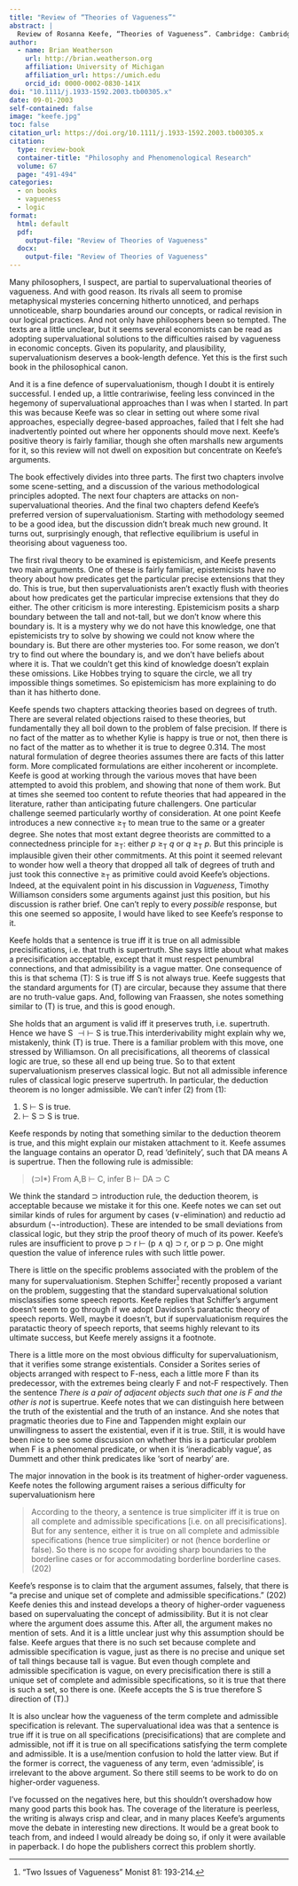 ```yaml
---
title: "Review of “Theories of Vagueness”"
abstract: |
  Review of Rosanna Keefe, “Theories of Vagueness”. Cambridge: Cambridge University Press, 2000. 
author:
  - name: Brian Weatherson 
    url: http://brian.weatherson.org
    affiliation: University of Michigan
    affiliation_url: https://umich.edu
    orcid_id: 0000-0002-0830-141X
doi: "10.1111/j.1933-1592.2003.tb00305.x"
date: 09-01-2003
self-contained: false
image: "keefe.jpg"
toc: false
citation_url: https://doi.org/10.1111/j.1933-1592.2003.tb00305.x
citation:
  type: review-book
  container-title: "Philosophy and Phenomenological Research"
  volume: 67
  page: "491-494"
categories:
  - on books
  - vagueness
  - logic
format:
  html: default
  pdf: 
    output-file: "Review of Theories of Vagueness"
  docx: 
    output-file: "Review of Theories of Vagueness"
---
```


Many philosophers, I suspect, are partial to supervaluational theories of vagueness. And with good reason. Its rivals all seem to promise metaphysical mysteries concerning hitherto unnoticed, and perhaps unnoticeable, sharp boundaries around our concepts, or radical revision in our logical practices. And not only have philosophers been so tempted. The texts are a little unclear, but it seems several economists can be read as adopting supervaluational solutions to the difficulties raised by vagueness in economic concepts. Given its popularity, and plausibility, supervaluationism deserves a book-length defence. Yet this is the first such book in the philosophical canon.

And it is a fine defence of supervaluationism, though I doubt it is entirely successful. I ended up, a little contrariwise, feeling less convinced in the hegemony of supervaluational approaches than I was when I started. In part this was because Keefe was so clear in setting out where some rival approaches, especially degree-based approaches, failed that I felt she had inadvertently pointed out where her opponents should move next. Keefe's positive theory is fairly familiar, though she often marshalls new arguments for it, so this review will not dwell on exposition but concentrate on Keefe's arguments.

The book effectively divides into three parts. The first two chapters involve some scene-setting, and a discussion of the various methodological principles adopted. The next four chapters are attacks on non-supervaluational theories. And the final two chapters defend Keefe's preferred version of supervaluationism. Starting with methodology seemed to be a good idea, but the discussion didn't break much new ground. It turns out, surprisingly enough, that reflective equilibrium is useful in theorising about vagueness too.

The first rival theory to be examined is epistemicism, and Keefe presents two main arguments. One of these is fairly familiar, epistemicists have no theory about how predicates get the particular precise extensions that they do. This is true, but then supervaluationists aren't exactly flush with theories about how predicates get the particular imprecise extensions that they do either. The other criticism is more interesting. Epistemicism posits a sharp boundary between the tall and not-tall, but we don't know where this boundary is. It is a mystery why we do not have this knowledge, one that epistemicists try to solve by showing we could not know where the boundary is. But there are other mysteries too. For some reason, we don't try to find out where the boundary is, and we don't have beliefs about where it is. That we couldn't get this kind of knowledge doesn't explain these omissions. Like Hobbes trying to square the circle, we all try impossible things sometimes. So epistemicism has more explaining to do than it has hitherto done.

Keefe spends two chapters attacking theories based on degrees of truth. There are several related objections raised to these theories, but fundamentally they all boil down to the problem of false precision. If there is no fact of the matter as to whether Kylie is happy is true or not, then there is no fact of the matter as to whether it is true to degree 0.314. The most natural formulation of degree theories assumes there are facts of this latter form. More complicated formulations are either incoherent or incomplete. Keefe is good at working through the various moves that have been attempted to avoid this problem, and showing that none of them work. But at times she seemed too content to refute theories that had appeared in the literature, rather than anticipating future challengers. One particular challenge seemed particularly worthy of consideration. At one point Keefe introduces a new connective ≥~T~ to mean true to the same or a greater degree. She notes that most extant degree theorists are committed to a connectedness principle for ≥~T~: either *p* ≥~T~ *q* or *q* ≥~T~ *p*. But this principle is implausible given their other commitments. At this point it seemed relevant to wonder how well a theory that dropped all talk of degrees of truth and just took this connective ≥~T~ as primitive could avoid Keefe's objections. Indeed, at the equivalent point in his discussion in *Vagueness*, Timothy Williamson considers some arguments against just this position, but his discussion is rather brief. One can't reply to every *possible* response, but this one seemed so apposite, I would have liked to see Keefe's response to it.

Keefe holds that a sentence is true iff it is true on all admissible precisifications, i.e. that truth is supertruth. She says little about what makes a precisification acceptable, except that it must respect penumbral connections, and that admissibility is a vague matter. One consequence of this is that schema (T): S is true iff S is not always true. Keefe suggests that the standard arguments for (T) are circular, because they assume that there are no truth-value gaps. And, following van Fraassen, she notes something similar to (T) is true, and this is good enough.

She holds that an argument is valid iff it preserves truth, i.e. supertruth. Hence we have S $\dashv \vdash$ S is true.This interderivability might explain why we, mistakenly, think (T) is true. There is a familiar problem with this move, one stressed by Williamson. On all precisifications, all theorems of classical logic are true, so these all end up being true. So to that extent supervaluationism preserves classical logic. But not all admissible inference rules of classical logic preserve supertruth. In particular, the deduction theorem is no longer admissible. We can't infer (2) from (1):

1.  S $\vdash$ S is true.
2.  $\vdash$ S ⊃ S is true.

Keefe responds by noting that something similar to the deduction theorem is true, and this might explain our mistaken attachment to it. Keefe assumes the language contains an operator D, read 'definitely', such that DA means A is supertrue. Then the following rule is admissible:

> \(⊃I\*\)   From A,B $\vdash$ C, infer B $\vdash$ DA ⊃ C

We think the standard ⊃ introduction rule, the deduction theorem, is acceptable because we mistake it for this one. Keefe notes we can set out similar kinds of rules for argument by cases (∨-elimination) and reductio ad absurdum (¬-introduction). These are intended to be small deviations from classical logic, but they strip the proof theory of much of its power. Keefe's rules are insufficient to prove p ⊃ r $\vdash$ (p ∧ q) ⊃ r, or p ⊃ p. One might question the value of inference rules with such little power.

There is little on the specific problems associated with the problem of the many for supervaluationism. Stephen Schiffer[^1] recently proposed a variant on the problem, suggesting that the standard supervaluational solution misclassifies some speech reports. Keefe replies that Schiffer's argument doesn't seem to go through if we adopt Davidson's paratactic theory of speech reports. Well, maybe it doesn't, but if supervaluationism requires the paratactic theory of speech reports, that seems highly relevant to its ultimate success, but Keefe merely assigns it a footnote.

[^1]: "Two Issues of Vagueness" Monist 81: 193-214.

There is a little more on the most obvious difficulty for supervaluationism, that it verifies some strange existentials. Consider a Sorites series of objects arranged with respect to F-ness, each a little more F than its predecessor, with the extremes being clearly F and not-F respectively. Then the sentence *There is a pair of adjacent objects such that one is F and the other is not* is supertrue. Keefe notes that we can distinguish here between the truth of the existential and the truth of an instance. And she notes that pragmatic theories due to Fine and Tappenden might explain our unwillingness to assert the existential, even if it is true. Still, it is would have been nice to see some discussion on whether this is a particular problem when F is a phenomenal predicate, or when it is 'ineradicably vague', as Dummett and other think predicates like 'sort of nearby' are.

The major innovation in the book is its treatment of higher-order vagueness. Keefe notes the following argument raises a serious difficulty for supervaluationism here

> According to the theory, a sentence is true simpliciter iff it is true on all complete and admissible specifications [i.e. on all precisifications]. But for any sentence, either it is true on all complete and admissible specifications (hence true simpliciter) or not (hence borderline or false). So there is no scope for avoiding sharp boundaries to the borderline cases or for accommodating borderline borderline cases. (202)

Keefe's response is to claim that the argument assumes, falsely, that there is "a precise and unique set of complete and admissible specifications." (202) Keefe denies this and instead develops a theory of higher-order vagueness based on supervaluating the concept of admissibility. But it is not clear where the argument does assume this. After all, the argument makes no mention of sets. And it is a little unclear just why this assumption should be false. Keefe argues that there is no such set because complete and admissible specification is vague, just as there is no precise and unique set of tall things because tall is vague. But even though complete and admissible specification is vague, on every precisification there is still a unique set of complete and admissible specifications, so it is true that there is such a set, so there is one. (Keefe accepts the S is true therefore S direction of (T).)

It is also unclear how the vagueness of the term complete and admissible specification is relevant. The supervaluational idea was that a sentence is true iff it is true on all specifications (precisifications) that are complete and admissible, not iff it is true on all specifications satisfying the term complete and admissible. It is a use/mention confusion to hold the latter view. But if the former is correct, the vagueness of any term, even 'admissible', is irrelevant to the above argument. So there still seems to be work to do on higher-order vagueness.

I've focussed on the negatives here, but this shouldn't overshadow how many good parts this book has. The coverage of the literature is peerless, the writing is always crisp and clear, and in many places Keefe's arguments move the debate in interesting new directions. It would be a great book to teach from, and indeed I would already be doing so, if only it were available in paperback. I do hope the publishers correct this problem shortly.

\vspace{1cm}
